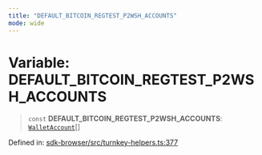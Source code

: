 ```yaml
---
title: "DEFAULT_BITCOIN_REGTEST_P2WSH_ACCOUNTS"
mode: wide
---
```

  
# Variable: DEFAULT\_BITCOIN\_REGTEST\_P2WSH\_ACCOUNTS

> `const` **DEFAULT\_BITCOIN\_REGTEST\_P2WSH\_ACCOUNTS**: [`WalletAccount`](../WalletAccount/readme)[]

Defined in: [sdk-browser/src/turnkey-helpers.ts:377](https://github.com/tkhq/sdk/blob/ee72856c3f450731d7501ab05001215768b71500/packages/sdk-browser/src/turnkey-helpers.ts#L377)
